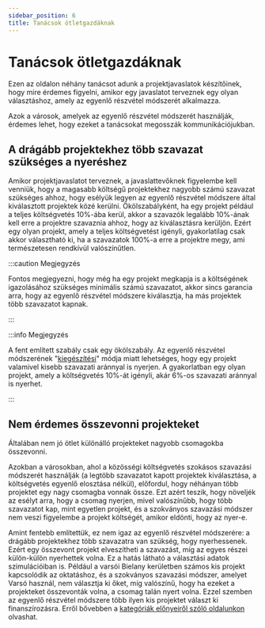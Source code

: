 ```yaml
---
sidebar_position: 6
title: Tanácsok ötletgazdáknak
---
```



# Tanácsok ötletgazdáknak

Ezen az oldalon néhány tanácsot adunk a projektjavaslatok készítőinek, hogy mire érdemes figyelni, amikor egy javaslatot terveznek egy olyan választáshoz, amely az egyenlő részvétel módszerét alkalmazza.

Azok a városok, amelyek az egyenlő részvétel módszerét használják, érdemes lehet, hogy ezeket a tanácsokat megosszák kommunikációjukban.

## A drágább projektekhez több szavazat szükséges a nyeréshez

Amikor projektjavaslatot terveznek, a javaslattevőknek figyelembe kell venniük, hogy a magasabb költségű projektekhez nagyobb számú szavazat szükséges ahhoz, hogy esélyük legyen az egyenlő részvétel módszere által kiválasztott projektek közé kerülni. Ökölszabályként, ha egy projekt például a teljes költségvetés 10%-ába kerül, akkor a szavazók legalább 10%-ának kell erre a projektre szavaznia ahhoz, hogy az kiválasztásra kerüljön. Ezért egy olyan projekt, amely a teljes költségvetést igényli, gyakorlatilag csak akkor választható ki, ha a szavazatok 100%-a erre a projektre megy, ami természetesen rendkívül valószínűtlen.

:::caution Megjegyzés

Fontos megjegyezni, hogy még ha egy projekt megkapja is a költségének igazolásához szükséges minimális számú szavazatot, akkor sincs garancia arra, hogy az egyenlő részvétel módszere kiválasztja, ha más projektek több szavazatot kapnak.

:::

:::info Megjegyzés

A fent említett szabály csak egy ökölszabály.
Az egyenlő részvétel módszerének "[kiegészítési](completion)" módja miatt lehetséges, hogy egy projekt valamivel kisebb szavazati aránnyal is nyerjen. A gyakorlatban egy olyan projekt, amely a költségvetés 10%-át igényli, akár 6%-os szavazati aránnyal is nyerhet.

:::

<Datawrapper src="//datawrapper.dwcdn.net/hLJaU/1/" />

## Nem érdemes összevonni projekteket

Általában nem jó ötlet különálló projekteket nagyobb csomagokba összevonni.

Azokban a városokban, ahol a közösségi költségvetés szokásos szavazási módszerét használják (a legtöbb szavazatot kapott projektek kiválasztása, a költségvetés egyenlő elosztása nélkül), előfordul, hogy néhányan több projektet egy nagy csomagba vonnak össze. Ezt azért teszik, hogy növeljék az esélyt arra, hogy a csomag nyerjen, mivel valószínűbb, hogy több szavazatot kap, mint egyetlen projekt, és a szokványos szavazási módszer nem veszi figyelembe a projekt költségét, amikor eldönti, hogy az nyer-e.

Amint fentebb említettük, ez nem igaz az egyenlő részvétel módszerére: a drágább projektekhez több szavazatra van szükség, hogy nyerhessenek. Ezért egy összevont projekt elveszítheti a szavazást, míg az egyes részei külön-külön nyerhettek volna. Ez a hatás látható a választási adatok szimulációiban is. Például a varsói Bielany kerületben számos kis projekt kapcsolódik az oktatáshoz, és a szokványos szavazási módszer, amelyet Varsó használ, nem választja ki őket, míg valószínű, hogy ha ezeket a projekteket összevonták volna, a csomag talán nyert volna. Ezzel szemben az egyenlő részvétel módszere több ilyen kis projektet választ ki finanszírozásra. Erről bővebben a [kategóriák előnyeiről szóló oldalunkon](../benefits/categories) olvashat.

